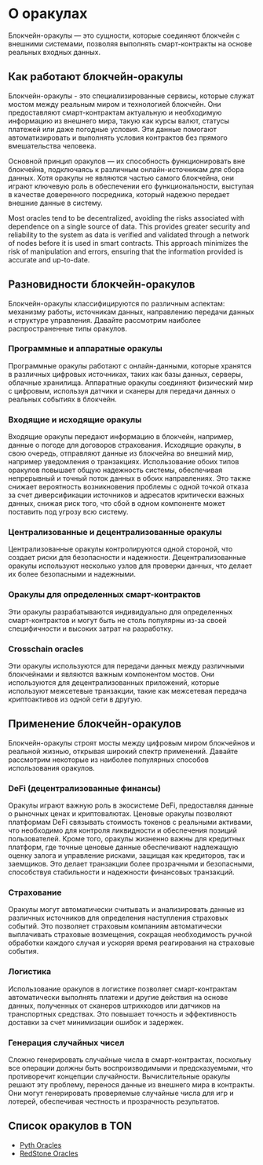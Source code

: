 
# О оракулах

Блокчейн-оракулы — это сущности, которые соединяют блокчейн с внешними системами, позволяя выполнять смарт-контракты на основе реальных входных данных.

## Как работают блокчейн-оракулы

Блокчейн-оракулы - это специализированные сервисы, которые служат мостом между реальным миром и технологией блокчейн. Они предоставляют смарт-контрактам актуальную и необходимую информацию из внешнего мира, такую как курсы валют, статусы платежей или даже погодные условия. Эти данные помогают автоматизировать и выполнять условия контрактов без прямого вмешательства человека.
	
Основной принцип оракулов — их способность функционировать вне блокчейна, подключаясь к различным онлайн-источникам для сбора данных. Хотя оракулы не являются частью самого блокчейна, они играют ключевую роль в обеспечении его функциональности, выступая в качестве доверенного посредника, который надежно передает внешние данные в систему.
	
Most oracles tend to be decentralized, avoiding the risks associated with dependence on a single source of data. This provides greater security and reliability to the system as data is verified and validated through a network of nodes before it is used in smart contracts. This approach minimizes the risk of manipulation and errors, ensuring that the information provided is accurate and up-to-date.

## Разновидности блокчейн-оракулов

Блокчейн-оракулы классифицируются по различным аспектам: механизму работы, источникам данных, направлению передачи данных и структуре управления. Давайте рассмотрим наиболее распространенные типы оракулов.

### Программные и аппаратные оракулы

Программные оракулы работают с онлайн-данными, которые хранятся в различных цифровых источниках, таких как базы данных, серверы, облачные хранилища. Аппаратные оракулы соединяют физический мир с цифровым, используя датчики и сканеры для передачи данных о реальных событиях в блокчейн.

### Входящие и исходящие оракулы

Входящие оракулы передают информацию в блокчейн, например, данные о погоде для договоров страхования. Исходящие оракулы, в свою очередь, отправляют данные из блокчейна во внешний мир, например уведомления о транзакциях. Использование обоих типов оракулов повышает общую надежность системы, обеспечивая непрерывный и точный поток данных в обоих направлениях. Это также снижает вероятность возникновения проблемы с одной точкой отказа за счет диверсификации источников и адресатов критически важных данных, снижая риск того, что сбой в одном компоненте может поставить под угрозу всю систему.

### Централизованные и децентрализованные оракулы

Централизованные оракулы контролируются одной стороной, что создает риски для безопасности и надежности. Децентрализованные оракулы используют несколько узлов для проверки данных, что делает их более безопасными и надежными.

### Оракулы для определенных смарт-контрактов

Эти оракулы разрабатываются индивидуально для определенных смарт-контрактов и могут быть не столь популярны из-за своей специфичности и высоких затрат на разработку.

### Crosschain oracles

Эти оракулы используются для передачи данных между различными блокчейнами и являются важным компонентом мостов. Они используются для децентрализованных приложений, которые используют межсетевые транзакции, такие как межсетевая передача криптоактивов из одной сети в другую.

## Применение блокчейн-оракулов

Блокчейн-оракулы строят мосты между цифровым миром блокчейнов и реальной жизнью, открывая широкий спектр применений. Давайте рассмотрим некоторые из наиболее популярных способов использования оракулов.

### DeFi (децентрализованные финансы)

Оракулы играют важную роль в экосистеме DeFi, предоставляя данные о рыночных ценах и криптовалютах. Ценовые оракулы позволяют платформам DeFi связывать стоимость токенов с реальными активами, что необходимо для контроля ликвидности и обеспечения позиций пользователей. Кроме того, оракулы жизненно важны для кредитных платформ, где точные ценовые данные обеспечивают надлежащую оценку залога и управление рисками, защищая как кредиторов, так и заемщиков. Это делает транзакции более прозрачными и безопасными, способствуя стабильности и надежности финансовых транзакций.

### Страхование

Оракулы могут автоматически считывать и анализировать данные из различных источников для определения наступления страховых событий. Это позволяет страховым компаниям автоматически выплачивать страховые возмещения, сокращая необходимость ручной обработки каждого случая и ускоряя время реагирования на страховые события.

### Логистика

Использование оракулов в логистике позволяет смарт-контрактам автоматически выполнять платежи и другие действия на основе данных, полученных от сканеров штрихкодов или датчиков на транспортных средствах. Это повышает точность и эффективность доставки за счет минимизации ошибок и задержек.

### Генерация случайных чисел

Сложно генерировать случайные числа в смарт-контрактах, поскольку все операции должны быть воспроизводимыми и предсказуемыми, что противоречит концепции случайности. Вычислительные оракулы решают эту проблему, перенося данные из внешнего мира в контракты. Они могут генерировать проверяемые случайные числа для игр и лотерей, обеспечивая честность и прозрачность результатов.

## Список оракулов в TON

- [Pyth Oracles](/v3/documentation/dapps/oracles/pyth)
- [RedStone Oracles](/v3/documentation/dapps/oracles/red_stone)

<Feedback />

